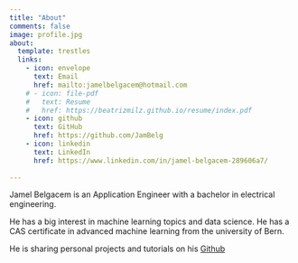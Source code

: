 ```yaml
---
title: "About"
comments: false
image: profile.jpg
about:
  template: trestles
  links:
    - icon: envelope
      text: Email
      href: mailto:jamelbelgacem@hotmail.com
    # - icon: file-pdf
    #   text: Resume
    #   href: https://beatrizmilz.github.io/resume/index.pdf  
    - icon: github
      text: GitHub
      href: https://github.com/JamBelg
    - icon: linkedin
      text: LinkedIn
      href: https://www.linkedin.com/in/jamel-belgacem-289606a7/
      
---
```


::: {#hero-heading}

Jamel Belgacem is an Application Engineer with a bachelor in electrical engineering.

He has a big interest in machine learning topics and data science. He has a CAS certificate in advanced machine learning from the university of Bern.

He is sharing personal projects and tutorials on his [Github](https://github.com/JamBelg)

:::